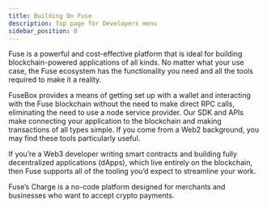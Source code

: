 ```yaml
---
title: Building On Fuse
description: Top page for Developers menu
sidebar_position: 0
---
```


Fuse is a powerful and cost-effective platform that is ideal for building blockchain-powered applications of all kinds. No matter what your use case, the Fuse ecosystem has the functionality you need and all the tools required to make it a reality.

FuseBox provides a means of getting set up with a wallet and interacting with the Fuse blockchain without the need to make direct RPC calls, eliminating the need to use a node service provider. Our SDK and APIs make connecting your application to the blockchain and making transactions of all types simple. If you come from a Web2 background, you may find these tools particularly useful.

If you’re a Web3 developer writing smart contracts and building fully decentralized applications (dApps), which live entirely on the blockchain, then Fuse supports all of the tooling you’d expect to streamline your work.

Fuse’s Charge is a no-code platform designed for merchants and businesses who want to accept crypto payments.
